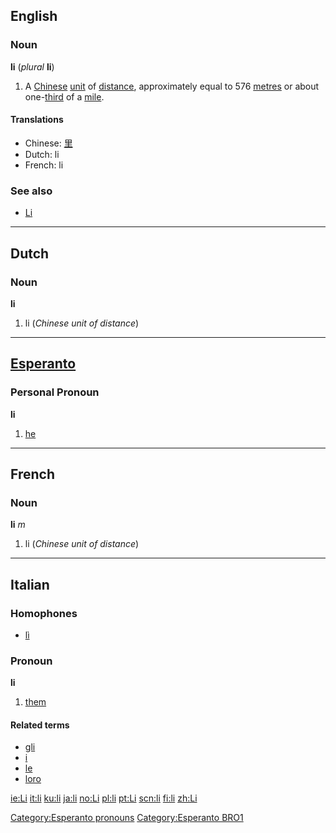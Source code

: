 ==English==
===Noun===
'''li''' (''plural'' '''li''') <!--this is correct: the plural is "li", the same as the singular-->

#A [[Chinese]] [[unit]] of [[distance]], approximately equal to 576 [[metre]]s or about one-[[third]] of a [[mile]].

====Translations====
*Chinese: [[里]]
*Dutch: li
*French: li
===See also===
*[[Li]]
----
==Dutch==
===Noun===
'''li'''

#li (''Chinese unit of distance'')

----
==[[Esperanto]]==
===Personal Pronoun===
'''li'''

#[[he]]

[[Category:Esperanto pronouns]]
[[Category:Esperanto BRO1]]
----

==French==
===Noun===
'''li''' ''m''

#li (''Chinese unit of distance'')

----
==Italian==
===Homophones===
*[[lì]]

===Pronoun===
'''li'''

#[[them]]

====Related terms====
*[[gli]]
*[[i#Italian|i]]
*[[le#Italian|le]]
*[[loro]]

[[ie:Li]]
[[it:li]]
[[ku:li]]
[[ja:li]]
[[no:Li]]
[[pl:li]]
[[pt:Li]]
[[scn:li]]
[[fi:li]]
[[zh:Li]]